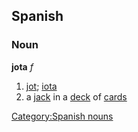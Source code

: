 == Spanish == 
=== Noun === 
'''jota''' ''f'' 
# [[jot]]; [[iota]]
# a [[jack]] in a [[deck]] of [[card]]s
[[Category:Spanish nouns]]